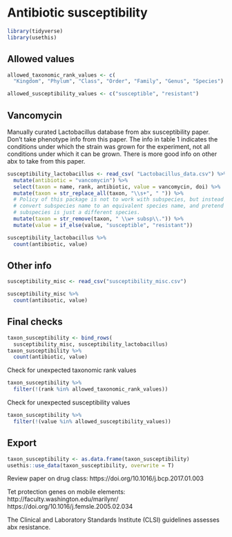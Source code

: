 # Antibiotic susceptibility

```r
library(tidyverse)
library(usethis)
```

## Allowed values

```r
allowed_taxonomic_rank_values <- c(
  "Kingdom", "Phylum", "Class", "Order", "Family", "Genus", "Species")
```

```r
allowed_susceptibility_values <- c("susceptible", "resistant")
```


## Vancomycin

Manually curated Lactobacillus database from abx susceptibility paper. Don't
take phenotype info from this paper. The info in table 1 indicates the
conditions under which the strain was grown for the experiment, not all
conditions under which it can be grown. There is more good info on other abx
to take from this paper.

```r
susceptibility_lactobacillus <- read_csv( "Lactobacillus_data.csv") %>%
  mutate(antibiotic = "vancomycin") %>%
  select(taxon = name, rank, antibiotic, value = vancomycin, doi) %>%
  mutate(taxon = str_replace_all(taxon, "\\s+", " ")) %>%
  # Policy of this package is not to work with subspecies, but instead to
  # convert subspecies name to an equivalent species name, and pretend the
  # subspecies is just a different species.
  mutate(taxon = str_remove(taxon, " \\w+ subsp\\.")) %>%
  mutate(value = if_else(value, "susceptible", "resistant"))
```

```r
susceptibility_lactobacillus %>%
  count(antibiotic, value)
```

## Other info

```r
susceptibility_misc <- read_csv("susceptibility_misc.csv")
```

```r
susceptibility_misc %>%
  count(antibiotic, value)
```

## Final checks

```r
taxon_susceptibility <- bind_rows(
  susceptibility_misc, susceptibility_lactobacillus)
taxon_susceptibility %>%
  count(antibiotic, value)
```

Check for unexpected taxonomic rank values

```r
taxon_susceptibility %>%
  filter(!(rank %in% allowed_taxonomic_rank_values))
```

Check for unexpected susceptibility values

```r
taxon_susceptibility %>%
  filter(!(value %in% allowed_susceptibility_values))
```

## Export

```r
taxon_susceptibility <- as.data.frame(taxon_susceptibility)
usethis::use_data(taxon_susceptibility, overwrite = T)
```

Review paper on drug class:
https://doi.org/10.1016/j.bcp.2017.01.003

Tet protection genes on mobile elements:
http://faculty.washington.edu/marilynr/
https://doi.org/10.1016/j.femsle.2005.02.034

The Clinical and Laboratory Standards Institute (CLSI) guidelines assesses abx
resistance.
